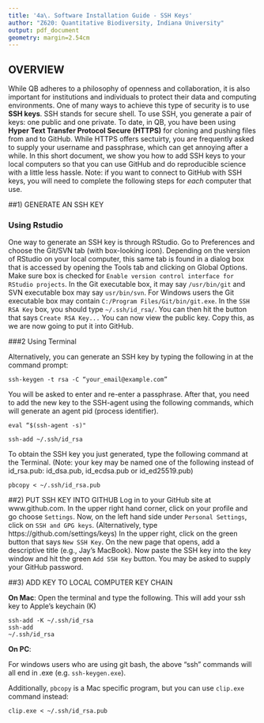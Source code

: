 ```yaml
---
title: '4a\. Software Installation Guide - SSH Keys'
author: "Z620: Quantitative Biodiversity, Indiana University"
output: pdf_document
geometry: margin=2.54cm
---
```


## OVERVIEW

While QB adheres to a philosophy of openness and collaboration, it is also important for institutions and individuals to protect their data and computing environments. 
One of many ways to achieve this type of security is to use **SSH keys**. 
SSH stands for secure shell. 
To use SSH, you generate a pair of keys: one public and one private. 
To date, in QB, you have been using **Hyper Text Transfer Protocol Secure (HTTPS)** for cloning and pushing files from and to GitHub. 
While HTTPS offers sectuirty, you are frequently asked to supply your username and passphrase, which can get annoying after a while. 
In this short document, we show you how to add SSH keys to your local computers so that you can use GitHub and do reproducible science with a little less hassle. 
Note: if you want to connect to GitHub with SSH keys, you will need to complete the following steps for *each* computer that use.

##1) GENERATE AN SSH KEY

### Using Rstudio
One way to generate an SSH key is through RStudio.
Go to Preferences and choose the Git/SVN tab (with box-looking icon).
Depending on the version of RStudio on your local computer, this same tab is found in a dialog box that is accessed by opening the Tools tab and clicking on Global Options.
Make sure box is checked for `Enable version control interface for RStudio projects`.
In the Git executable box, it may say `/usr/bin/git` and SVN executable box may say `usr/bin/svn`.
For Windows users the Git executable box may contain `C:/Program Files/Git/bin/git.exe`.
In the `SSH RSA Key` box, you should type `~/.ssh/id_rsa/`. 
You can then hit the button that says `Create RSA Key...`
You can now view the public key. 
Copy this, as we are now going to put it into GitHub. 

###2 Using Terminal

Alternatively, you can generate an SSH key by typing the following in at the command prompt:
```
ssh-keygen -t rsa -C “your_email@example.com”
```

You will be asked to enter and re-enter a passphrase.
After that, you need to add the new key to the SSH-agent using the following commands, which will generate an agent pid (process identifier). 

```
eval “$(ssh-agent -s)"

ssh-add ~/.ssh/id_rsa
```

To obtain the SSH key you just generated, type the following command at the Terminal.
(Note: your key may be named one of the following instead of id_rsa.pub: id_dsa.pub, id_ecdsa.pub or id_ed25519.pub)

```
pbcopy < ~/.ssh/id_rsa.pub 
```

##2) PUT SSH KEY INTO GITHUB
Log in to your GitHub site at www.github.com. 
In the upper right hand corner, click on your profile and go choose `Settings`.
Now, on the left hand side under `Personal Settings`, click on `SSH and GPG keys`. 
(Alternatively, type https://github.com/settings/keys)
In the upper right, click on the green button that says `New SSH Key`.
On the new page that opens, add a descriptive title (e.g., Jay's MacBook).
Now paste the SSH key into the key window and hit the green `Add SSH Key` button. 
You may be asked to supply your GitHub password. 

##3) ADD KEY TO LOCAL COMPUTER KEY CHAIN

**On Mac**: Open the terminal and type the following. 
This will add your ssh key to Apple's keychain (K)

```
ssh-add -K ~/.ssh/id_rsa
ssh-add
~/.ssh/id_rsa
```

**On PC**: 

For windows users who are using git bash, the above "ssh" commands will all end in .exe (e.g. `ssh-keygen.exe`). 

Additionally, `pbcopy` is a Mac specific program, but you can use `clip.exe` command instead:

```
clip.exe < ~/.ssh/id_rsa.pub
```
